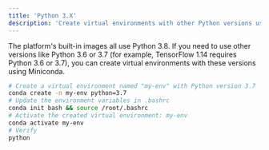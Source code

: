 ```yaml
---
title: 'Python 3.X'
description: 'Create virtual environments with other Python versions using Miniconda.'
---
```


The platform's built-in images all use Python 3.8. If you need to use other versions like Python 3.6 or 3.7 (for example, TensorFlow 1.14 requires Python 3.6 or 3.7), you can create virtual environments with these versions using Miniconda.

```bash bash
# Create a virtual environment named "my-env" with Python version 3.7
conda create -n my-env python=3.7
# Update the environment variables in .bashrc
conda init bash && source /root/.bashrc
# Activate the created virtual environment: my-env
conda activate my-env
# Verify
python
```